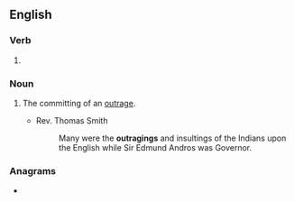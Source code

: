 ==English==

===Verb===
{{head|en|present participle}}

# {{present participle of|outrage|lang=en|nocat=1}}

===Noun===
{{en-noun}}

# {{lb|en|archaic}} The committing of an [[outrage]].
#* Rev. Thomas Smith
#*: Many were the '''outragings''' and insultings of the Indians upon the English while Sir Edmund Andros was Governor.

===Anagrams===
* {{anagrams|en|ragouting}}